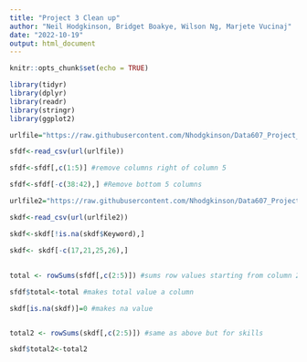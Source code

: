```yaml
---
title: "Project 3 Clean up"
author: "Neil Hodgkinson, Bridget Boakye, Wilson Ng, Marjete Vucinaj"
date: "2022-10-19"
output: html_document
---
```



```r
knitr::opts_chunk$set(echo = TRUE)

library(tidyr)
library(dplyr)
library(readr)
library(stringr)
library(ggplot2)

urlfile="https://raw.githubusercontent.com/Nhodgkinson/Data607_Project_3/main/Copy%20of%20Data%20Science%20Career%20Terms%20-%20ds%20software.csv"

sfdf<-read_csv(url(urlfile))

sfdf<-sfdf[,c(1:5)] #remove columns right of column 5

sfdf<-sfdf[-c(38:42),] #Remove bottom 5 columns

urlfile2="https://raw.githubusercontent.com/Nhodgkinson/Data607_Project_3/main/Copy%20of%20Data%20Science%20Career%20Terms%20-%20ds%20skills.csv"

skdf<-read_csv(url(urlfile2))

skdf<-skdf[!is.na(skdf$Keyword),] 

skdf<- skdf[-c(17,21,25,26),] 
```

##

```r
total <- rowSums(sfdf[,c(2:5)]) #sums row values starting from column 2. Gives us total number hits for each keyword by site

sfdf$total<-total #makes total value a column

skdf[is.na(skdf)]=0 #makes na value


total2 <- rowSums(skdf[,c(2:5)]) #same as above but for skills

skdf$total2<-total2
```
